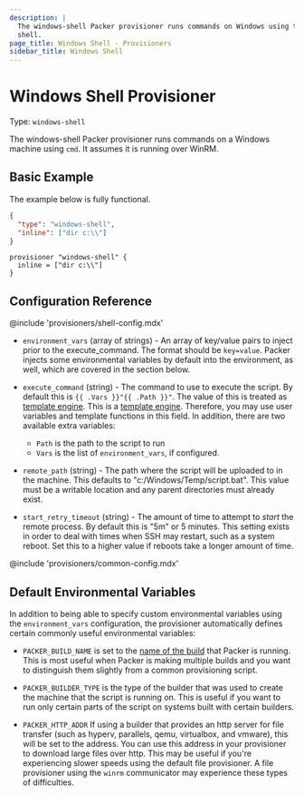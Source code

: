 ```yaml
---
description: |
  The windows-shell Packer provisioner runs commands on Windows using the cmd
  shell.
page_title: Windows Shell - Provisioners
sidebar_title: Windows Shell
---
```


# Windows Shell Provisioner

Type: `windows-shell`

The windows-shell Packer provisioner runs commands on a Windows machine using
`cmd`. It assumes it is running over WinRM.

## Basic Example

The example below is fully functional.

<Tabs>
<Tab heading="JSON">

```json
{
  "type": "windows-shell",
  "inline": ["dir c:\\"]
}
```

</Tab>
<Tab heading="HCL2">

```hcl
provisioner "windows-shell" {
  inline = ["dir c:\\"]
}
```

</Tab>
</Tabs>

## Configuration Reference

@include 'provisioners/shell-config.mdx'

- `environment_vars` (array of strings) - An array of key/value pairs to
  inject prior to the execute_command. The format should be `key=value`.
  Packer injects some environmental variables by default into the
  environment, as well, which are covered in the section below.

- `execute_command` (string) - The command to use to execute the script. By
  default this is `{{ .Vars }}"{{ .Path }}"`. The value of this is treated as
  [template engine](/docs/legacy_json_templates/egine). This is a
  [template engine](/docs/legacy_json_templates/egine). Therefore, you may
  use user variables and template functions in this field. In addition, there
  are two available extra variables:

  - `Path` is the path to the script to run
  - `Vars` is the list of `environment_vars`, if configured.

- `remote_path` (string) - The path where the script will be uploaded to in
  the machine. This defaults to "c:/Windows/Temp/script.bat". This value must
  be a writable location and any parent directories must already exist.

- `start_retry_timeout` (string) - The amount of time to attempt to _start_
  the remote process. By default this is "5m" or 5 minutes. This setting
  exists in order to deal with times when SSH may restart, such as a system
  reboot. Set this to a higher value if reboots take a longer amount of time.

@include 'provisioners/common-config.mdx'

## Default Environmental Variables

In addition to being able to specify custom environmental variables using the
`environment_vars` configuration, the provisioner automatically defines certain
commonly useful environmental variables:

- `PACKER_BUILD_NAME` is set to the [name of the
  build](/docs/legacy_json_templates/builders#named-builds) that Packer is running.
  This is most useful when Packer is making multiple builds and you want to
  distinguish them slightly from a common provisioning script.

- `PACKER_BUILDER_TYPE` is the type of the builder that was used to create
  the machine that the script is running on. This is useful if you want to
  run only certain parts of the script on systems built with certain
  builders.

- `PACKER_HTTP_ADDR` If using a builder that provides an http server for file
  transfer (such as hyperv, parallels, qemu, virtualbox, and vmware), this
  will be set to the address. You can use this address in your provisioner to
  download large files over http. This may be useful if you're experiencing
  slower speeds using the default file provisioner. A file provisioner using
  the `winrm` communicator may experience these types of difficulties.
